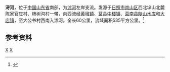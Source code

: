 {{Otheruses|浔河|other=同名或類似名的其它條目描述}}
{{Infobox River
  | river_name      = 浔河
  | image_name      =
  | image_size      = 
  | caption         = 
  | origin          = [[山东省|山东省]][[日照市|日照市]][[岚山区|岚山区]]垛山北麓
  | mouth           = 山东省[[莒南县|莒南县]][[大店镇_(莒南县)|大店镇]]大公书村西南[[沭河|沭河]]
  | basin_countries = {{PRC}}
  | length          = 60 公里
  | elevation       = 300 米
  | mouth_elevation = 82.76 米
  | discharge       = 
  | watershed       = 535平方公里
}}
'''浔河'''，位于[[中国|中国]][[山东省|山东省]]南部，为[[沭河|沭河]]左岸支流。发源于[[日照市|日照市]][[岚山区|岚山区]]西北垛山北麓陈家官庄村、柿树沟村一带，向西流经[[黄墩镇_(日照市)|黄墩镇]]、[[莒县|莒县]][[中楼镇|中楼镇]]、[[莒南县|莒南县]][[陡山水库|陡山水库]]和[[大店镇_(莒南县)|大店镇]]，至大公书村西南入沭河。全长60公里，流域面积535平方公里。<ref name="中国河湖大典">{{cite book zh |author=《[[中国河湖大典|中国河湖大典]]》编纂委员会 |title=《中国河湖大典·淮河卷》 |format=M |edition=1 |location=北京 |publisher=中国水利水电出版社 |date=2010年9月 |pages=211页 |id= ISBN 978-7-5084-7953-8}}</ref>

==参考资料==
{{reflist}}

[[Category:沂沭泗河水系|X]]
[[Category:山东河流|X]]